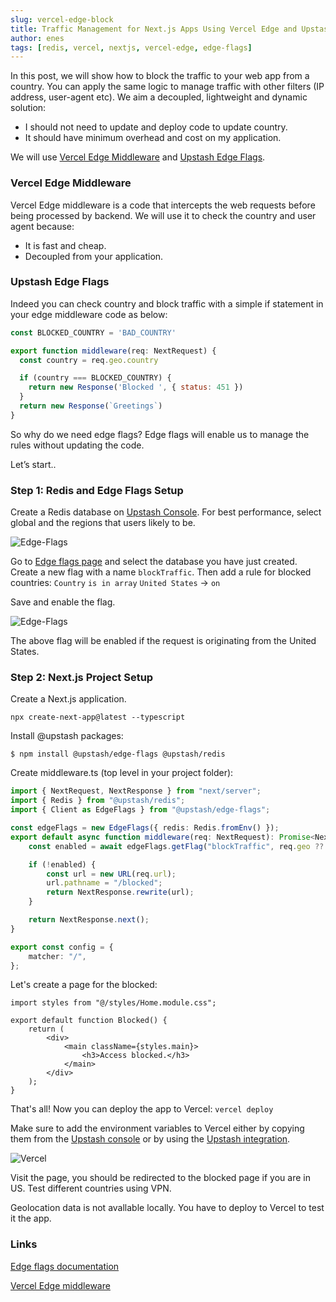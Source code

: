 ```yaml
---
slug: vercel-edge-block
title: Traffic Management for Next.js Apps Using Vercel Edge and Upstash Edge Flags
author: enes
tags: [redis, vercel, nextjs, vercel-edge, edge-flags]
---
```


In this post, we will show how to block the traffic to your web app from a country. You can apply the same logic to manage traffic with other filters (IP address, user-agent etc). We aim a decoupled, lightweight and dynamic solution:

- I should not need to update and deploy code to update country.
- It should have minimum overhead and cost on my application.

We will use [Vercel Edge Middleware](https://vercel.com/docs/concepts/functions/edge-middleware) and [Upstash Edge Flags](https://docs.upstash.com/redis/sdks/edge-flags/overview).

### Vercel Edge Middleware

Vercel Edge middleware is a code that intercepts the web requests before being processed by backend. We will use it to check the country and user agent because:

- It is fast and cheap.
- Decoupled from your application.

### Upstash Edge Flags

Indeed you can check country and block traffic with a simple if statement in your edge middleware code as below:

```jsx
const BLOCKED_COUNTRY = 'BAD_COUNTRY'

export function middleware(req: NextRequest) {
  const country = req.geo.country

  if (country === BLOCKED_COUNTRY) {
    return new Response('Blocked ', { status: 451 })
  }
  return new Response(`Greetings`)
}
```

So why do we need edge flags? Edge flags will enable us to manage the rules without updating the code.

Let’s start..


### Step 1: Redis and Edge Flags Setup
Create a Redis database on [Upstash Console](https://console.upstash.com/redis?new=true). For best performance, select global and the regions that users likely to be.

![Edge-Flags](/blog/edge-flags-block/eb1.png)


Go to [Edge flags page](https://console.upstash.com/edge-flags) and select the database you have just created. Create a new flag with a name `blockTraffic`. Then add a rule for blocked countries:
`Country` `is in array`  `United States` -> `on`

Save and enable the flag.

![Edge-Flags](/blog/edge-flags-block/eb2.png)

The above flag will be enabled if the request is originating from the United States.

### Step 2: Next.js Project Setup
Create a Next.js application.

```shell
npx create-next-app@latest --typescript
```

Install @upstash packages:
```shell
$ npm install @upstash/edge-flags @upstash/redis
```

Create middleware.ts (top level in your project folder):

```ts:/middleware.ts
import { NextRequest, NextResponse } from "next/server";
import { Redis } from "@upstash/redis";
import { Client as EdgeFlags } from "@upstash/edge-flags";

const edgeFlags = new EdgeFlags({ redis: Redis.fromEnv() });
export default async function middleware(req: NextRequest): Promise<NextResponse> {
    const enabled = await edgeFlags.getFlag("blockTraffic", req.geo ?? {})

    if (!enabled) {
        const url = new URL(req.url);
        url.pathname = "/blocked";
        return NextResponse.rewrite(url);
    }

    return NextResponse.next();
}

export const config = {
    matcher: "/",
};
```

Let's create a page for the blocked:
```tsx:pages/blocked.tsx
import styles from "@/styles/Home.module.css";

export default function Blocked() {
    return (
        <div>
            <main className={styles.main}>
                <h3>Access blocked.</h3>
            </main>
        </div>
    );
}
```

That's all! Now you can deploy the app to Vercel:
`vercel deploy`


Make sure to add the environment variables to Vercel either by copying them from the [Upstash console](https://console.upstash.com/redis) or by using the [Upstash integration](https://vercel.com/integrations/upstash).

![Vercel](/blog/edge-flags-middleware/vercel-env.png)


Visit the page, you should be redirected to the blocked page if you are in US. Test different countries using VPN.


<Note title="Geolocation in development">
    Geolocation data is not avallable locally. You have to deploy to Vercel to test it the app.
</Note>


### Links
[Edge flags documentation](https://docs.upstash.com/redis/sdks/edge-flags/getstarted)

[Vercel Edge middleware](https://vercel.com/docs/concepts/functions/edge-middleware)
